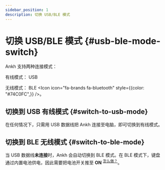 ```yaml
---
sidebar_position: 1
description: 切换 USB/BLE 模式
---
```


# 切换 USB/BLE 模式 {#usb-ble-mode-switch}

Ankh 支持两种连接模式：

有线模式： USB <Icon icon="fa-brands fa-usb" />

无线模式： BLE <Icon icon="fa-brands fa-bluetooth" style={{color: "#74C0FC",}} />。

## 切换到 USB 有线模式 {#switch-to-usb-mode}

在任何情况下，只需用 USB 数据线把 Ankh 连接至电脑，即可切换到有线模式。

## 切换到 BLE 无线模式 {#switch-to-ble-mode}

当 USB 数据线**未连接**时，Ankh 会自动切换到 BLE 模式。在 BLE 模式下，键盘通过内置电池供电，因此需要把电池开关推至 **ON** <sup>[<Icon icon="fa-solid fa-compass" /> 怎么做？](/docs-ankh-r2/battery/battery-switch)</sup>。